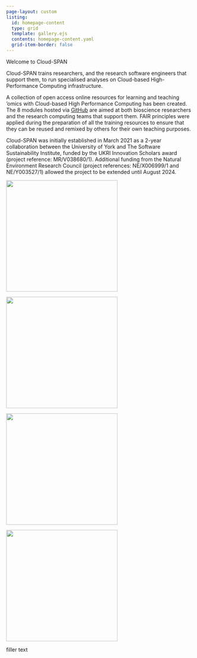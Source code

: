 ```yaml
---
page-layout: custom
listing:
  id: homepage-content
  type: grid
  template: gallery.ejs
  contents: homepage-content.yaml
  grid-item-border: false
---
```


::: hero
::: hero-content
::: hero-title
Welcome to Cloud-SPAN
:::
:::
:::

::: content-container
::: pullout-text
::: pullout-container
::: {.pullout-block .blue-background}
Cloud-SPAN trains researchers, and the research software engineers that support them, to run specialised analyses on Cloud-based High-Performance Computing infrastructure. 

A collection of open access online resources for learning and teaching 'omics with Cloud-based High Performance Computing has been created. The 8 modules hosted via [GitHub](https://github.com/Cloud-SPAN/) are aimed at both bioscience researchers and the research computing teams that support them. FAIR principles were applied during the preparation of all the training resources to ensure that they can be reused and remixed by others for their own teaching purposes. 

:::
:::
:::
:::

::: content-container
::: {#homepage-content}
:::
:::

::: content-container
Cloud-SPAN was initially established in March 2021 as a 2-year collaboration between the University of York and The Software Sustainability Institute, funded by the UKRI Innovation Scholars award (project reference: MR/V038680/1). Additional funding from the Natural Environment Research Council (project references: NE/X006999/1 and NE/Y003527/1) allowed the project to be extended until August 2024.
:::

::: content-container
::: {.responsive .gallery .gallery-center}
<img src="images/UKRI_logo.png" width="300" height="auto"/>
:::

::: {.responsive .gallery .gallery-center}
<img src="images/UoY_logo.png" width="300" height="auto"/>
:::

::: {.responsive .gallery .gallery-center}
<img src="images/SSI_logo.png" width="300" height="auto"/>
:::

::: {.responsive .gallery .gallery-center}
<img src="images/NERC_logo.png" width="300" height="auto"/>
:::
:::

::: content-container
::: seasalt-text
filler text
:::
:::
